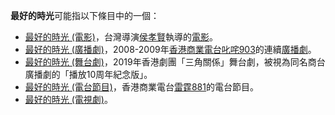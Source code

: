{{not|最美的时光}}
'''最好的時光'''可能指以下條目中的一個：
*[[最好的時光_(電影)|最好的時光 (電影)]]，台灣導演[[侯孝賢|侯孝賢]]執導的[[電影|電影]]。
*[[最好的時光_(廣播劇)|最好的時光 (廣播劇)]]，2008-2009年[[香港商業電台|香港商業電台]][[叱咤903|叱咤903]]的連續[[廣播劇|廣播劇]]。
*[[最好的時光_(舞台劇)|最好的時光 (舞台劇)]]，2019年香港劇團「三角關係」舞台劇，被視為同名商台廣播劇的「播放10周年紀念版」。
*[[最好的時光_(電台節目)|最好的時光 (電台節目)]]，香港商業電台[[雷霆881|雷霆881]]的電台節目。
*[[最好的時光_(電視劇)|最好的時光 (電視劇)]]。

{{disambig|CAT=五字作品消歧義}}